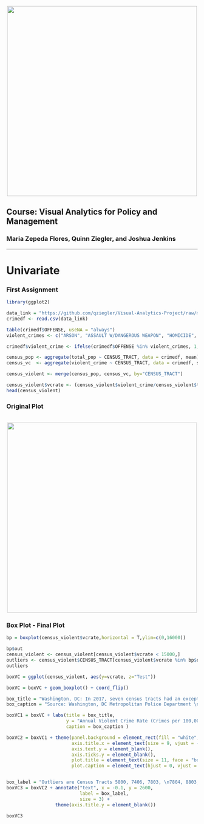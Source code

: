 
<br> 
<center><img src="http://i.imgur.com/sSaOozN.png" width="500"></center>


## Course: Visual Analytics for Policy and Management

### Maria Zepeda Flores, Quinn Ziegler, and Joshua Jenkins 

_____
<a id='part1'></a>

# Univariate
### First Assignment 
```r
library(ggplot2)
```


```r
data_link = "https://github.com/qziegler/Visual-Analytics-Project/raw/master/data/dc_crime_tract_demo.csv"
crimedf <- read.csv(data_link)
```

```r
table(crimedf$OFFENSE, useNA = "always")
violent_crimes <- c("ARSON", "ASSAULT W/DANGEROUS WEAPON", "HOMICIDE", "ROBBERY", "SEX ABUSE")

crimedf$violent_crime <- ifelse(crimedf$OFFENSE %in% violent_crimes, 1, 0)

census_pop <- aggregate(total_pop ~ CENSUS_TRACT, data = crimedf, mean)
census_vc  <- aggregate(violent_crime ~ CENSUS_TRACT, data = crimedf, sum)

census_violent <- merge(census_pop, census_vc, by="CENSUS_TRACT")

census_violent$vcrate <- (census_violent$violent_crime/census_violent$total_pop)*100000
head(census_violent)
```


### Original Plot

<br> 
<center><img src="https://i.imgur.com/JXObpmR.png" width="500"></center>

### Box Plot - Final Plot

```r
bp = boxplot(census_violent$vcrate,horizontal = T,ylim=c(0,16000))
```

```r
bp$out
census_violent <- census_violent[census_violent$vcrate < 15000,]
outliers <- census_violent$CENSUS_TRACT[census_violent$vcrate %in% bp$out]
outliers
```

```r
boxVC = ggplot(census_violent, aes(y=vcrate, z="Test"))

boxVC = boxVC + geom_boxplot() + coord_flip()

box_title = "Washington, DC: In 2017, seven census tracts had an exceptionally high violent crime rate."
box_caption = "Source: Washington, DC Metropolitan Police Department \n*The Census tract representing the National Mall is excluded from this plot"

boxVC1 = boxVC + labs(title = box_title,
                      y = "Annual Violent Crime Rate (Crimes per 100,000 residents)",
                      caption = box_caption )

boxVC2 = boxVC1 + theme(panel.background = element_rect(fill = "white", color = "grey50"),
                        axis.title.x = element_text(size = 9, vjust = -1),
                        axis.text.y = element_blank(),
                        axis.ticks.y = element_blank(),
                        plot.title = element_text(size = 11, face = "bold"),
                        plot.caption = element_text(hjust = 0, vjust = -1))


box_label = "Outliers are Census Tracts 5800, 7406, 7803, \n7804, 8803, 9603, and 10700"
boxVC3 = boxVC2 + annotate("text", x = -0.1, y = 2600,
                           label = box_label, 
                           size = 3) +
                  theme(axis.title.y = element_blank())

boxVC3
```

